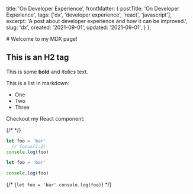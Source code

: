 
  title: 'On Developer Experience',
  frontMatter: {
    postTitle: 'On Developer Experience',
    tags: ['dx', 'developer experience', 'react', 'javascript'],
    excerpt: 'A post about developer experience and how it can be improved.',
    slug: 'dx',
    created: '2021-09-01',
    updated: '2021-09-01',
  }
};

<PageWrapper as="article" className='prose dark:prose-dark'>
# Welcome to my MDX page!

<H2> This is an H2 tag </H2>
 
This is some **bold** and _italics_ text.
 
This is a list in markdown:
 
- One
- Two
- Three
 
Checkout my React component:
 
{/* <MyComponent /> */}
<Foo />


```web/shine.js
let foo = 'bar'
  // focus(1:2) 
console.log(foo)
```

```jsx
let foo = 'bar'

console.log(foo)
```



{/* <CodeBlock lang='javascript'>
  {`
  let foo = 'bar'
  console.log(foo)
  `}
</CodeBlock> */}

</PageWrapper>
